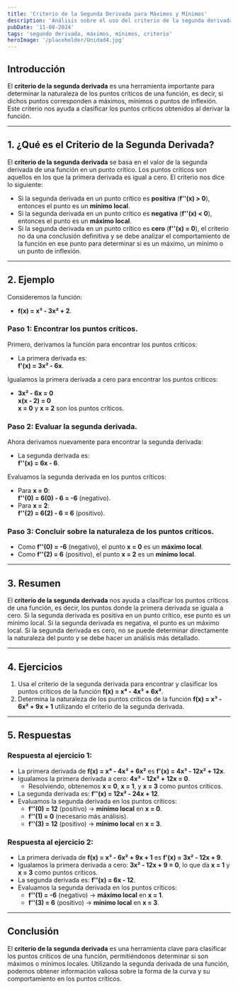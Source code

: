 ```yaml
---
title: 'Criterio de la Segunda Derivada para Máximos y Mínimos'
description: 'Análisis sobre el uso del criterio de la segunda derivada para identificar máximos y mínimos de una función.'
pubDate: '11-08-2024'
tags: 'segundo derivada, máximos, mínimos, criterio'
heroImage: '/placeholder/Unidad4.jpg'
---
```


## Introducción

El **criterio de la segunda derivada** es una herramienta importante para determinar la naturaleza de los puntos críticos de una función, es decir, si dichos puntos corresponden a máximos, mínimos o puntos de inflexión. Este criterio nos ayuda a clasificar los puntos críticos obtenidos al derivar la función.

---

## 1. ¿Qué es el Criterio de la Segunda Derivada?

El **criterio de la segunda derivada** se basa en el valor de la segunda derivada de una función en un punto crítico. Los puntos críticos son aquellos en los que la primera derivada es igual a cero. El criterio nos dice lo siguiente:

- Si la segunda derivada en un punto crítico es **positiva** (**f''(x) > 0**), entonces el punto es un **mínimo local**.
- Si la segunda derivada en un punto crítico es **negativa** (**f''(x) < 0**), entonces el punto es un **máximo local**.
- Si la segunda derivada en un punto crítico es **cero** (**f''(x) = 0**), el criterio no da una conclusión definitiva y se debe analizar el comportamiento de la función en ese punto para determinar si es un máximo, un mínimo o un punto de inflexión.

---

## 2. Ejemplo

Consideremos la función:

- **f(x) = x³ - 3x² + 2**.

### Paso 1: Encontrar los puntos críticos.

Primero, derivamos la función para encontrar los puntos críticos:

- La primera derivada es:  
  **f'(x) = 3x² - 6x**.

Igualamos la primera derivada a cero para encontrar los puntos críticos:

- **3x² - 6x = 0**  
  **x(x - 2) = 0**  
  **x = 0** y **x = 2** son los puntos críticos.

### Paso 2: Evaluar la segunda derivada.

Ahora derivamos nuevamente para encontrar la segunda derivada:

- La segunda derivada es:  
  **f''(x) = 6x - 6**.

Evaluamos la segunda derivada en los puntos críticos:

- Para **x = 0**:  
  **f''(0) = 6(0) - 6 = -6** (negativo).
- Para **x = 2**:  
  **f''(2) = 6(2) - 6 = 6** (positivo).

### Paso 3: Concluir sobre la naturaleza de los puntos críticos.

- Como **f''(0) = -6** (negativo), el punto **x = 0** es un **máximo local**.
- Como **f''(2) = 6** (positivo), el punto **x = 2** es un **mínimo local**.

---

## 3. Resumen

El **criterio de la segunda derivada** nos ayuda a clasificar los puntos críticos de una función, es decir, los puntos donde la primera derivada se iguala a cero. Si la segunda derivada es positiva en un punto crítico, ese punto es un mínimo local. Si la segunda derivada es negativa, el punto es un máximo local. Si la segunda derivada es cero, no se puede determinar directamente la naturaleza del punto y se debe hacer un análisis más detallado.

---

## 4. Ejercicios

1. Usa el criterio de la segunda derivada para encontrar y clasificar los puntos críticos de la función **f(x) = x⁴ - 4x³ + 6x²**.
2. Determina la naturaleza de los puntos críticos de la función **f(x) = x³ - 6x² + 9x + 1** utilizando el criterio de la segunda derivada.

---

## 5. Respuestas

### Respuesta al ejercicio 1:

- La primera derivada de **f(x) = x⁴ - 4x³ + 6x²** es **f'(x) = 4x³ - 12x² + 12x**.
- Igualamos la primera derivada a cero: **4x³ - 12x² + 12x = 0**.
  - Resolviendo, obtenemos **x = 0**, **x = 1**, y **x = 3** como puntos críticos.
- La segunda derivada es: **f''(x) = 12x² - 24x + 12**.
- Evaluamos la segunda derivada en los puntos críticos:
  - **f''(0) = 12** (positivo) → **mínimo local** en **x = 0**.
  - **f''(1) = 0** (necesario más análisis).
  - **f''(3) = 12** (positivo) → **mínimo local** en **x = 3**.

### Respuesta al ejercicio 2:

- La primera derivada de **f(x) = x³ - 6x² + 9x + 1** es **f'(x) = 3x² - 12x + 9**.
- Igualamos la primera derivada a cero: **3x² - 12x + 9 = 0**, lo que da **x = 1** y **x = 3** como puntos críticos.
- La segunda derivada es: **f''(x) = 6x - 12**.
- Evaluamos la segunda derivada en los puntos críticos:
  - **f''(1) = -6** (negativo) → **máximo local** en **x = 1**.
  - **f''(3) = 6** (positivo) → **mínimo local** en **x = 3**.

---

## Conclusión

El **criterio de la segunda derivada** es una herramienta clave para clasificar los puntos críticos de una función, permitiéndonos determinar si son máximos o mínimos locales. Utilizando la segunda derivada de una función, podemos obtener información valiosa sobre la forma de la curva y su comportamiento en los puntos críticos.